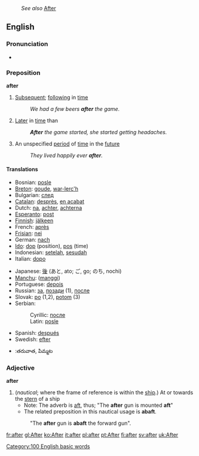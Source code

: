 :''See also'' [[After]]
==English==
===Pronunciation===
*{{audio|en-us-after.ogg|Audio (US)}}

===Preposition===
'''after'''
#[[Subsequent]]; [[following]] in [[time]]
#:''We had a few beers '''after''' the game.''
#[[Later]] in [[time]] than
#:'''''After''' the game started, she started getting headaches.''
#An unspecified [[period]] of [[time]] in the [[future]]
#:''They lived happily ever '''after'''.''

====Translations====
{{top}}
<!--languages from A to I go here-->
*Bosnian: [[posle]]
*[[Breton]]: [[goude]], [[war-lerc'h]]
*Bulgarian: [[след]]
*[[Catalan]]: [[desprès]], [[en acabat]]
*Dutch: [[na]], [[achter]], [[achterna]]
*[[Esperanto]]: [[post]]
*[[Finnish]]: [[jälkeen]]
*French: [[après]]
*[[Frisian]]: [[nei]]
*German: [[nach]]
*[[Ido]]: [[dop]] (position), [[pos]] (time)
*Indonesian: [[setelah]], [[sesudah]]
*Italian: [[dopo]]
{{mid}}
<!--languages from J to Z go here-->
*Japanese: [[後]] (あと, ato; ご, go; のち, nochi)
*[[Manchu]]: ([[manggi]])
*Portuguese: [[depois]]
*Russian: [[за]], [[позади]] (1), [[после]]
*Slovak: [[po]] (1,2), [[potom]] (3)
*Serbian:
*:Cyrillic: [[после]]
*:Latin: [[posle]]
*Spanish: [[después]]
*Swedish: [[efter]]
*{{te}}:తరువాత, పిమ్మట
{{bottom}}

===Adjective===
'''after'''
#(''nautical''; where the frame of reference is within the [[ship]].) At or towards the [[stern]] of a ship 
#*Note: The adverb is [[aft]], thus; "The '''after''' gun is mounted '''aft'''"
#*The related preposition in this nautical usage is '''abaft'''. 
#:"The '''after''' gun is '''abaft''' the forward gun".



[[Category:100 English basic words]]

[[fr:after]]
[[gl:After]]
[[ko:After]]
[[it:after]]
[[pl:after]]
[[pt:After]]
[[fi:after]]
[[sv:after]]
[[uk:After]]